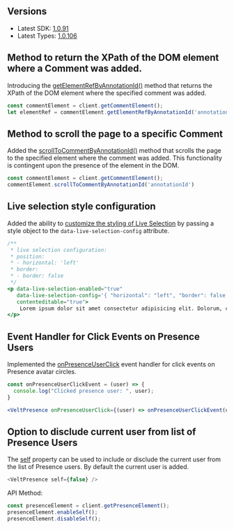 ## Versions

- Latest SDK: [1.0.91](https://www.npmjs.com/package/@veltdev/react)
- Latest Types: [1.0.106](https://www.npmjs.com/package/@veltdev/types)


## Method to return the XPath of the DOM element where a Comment was added.

Introducing the [getElementRefByAnnotationId()](/async-collaboration/comments/customize-behavior/action-methods) method that returns the XPath of the DOM element where the specified comment was added.

```jsx
const commentElement = client.getCommentElement();
let elementRef = commentElement.getElementRefByAnnotationId('annotationId')
```

## Method to scroll the page to a specific Comment
Added the [scrollToCommentByAnnotationId()](/async-collaboration/comments/customize-behavior/action-methods) method that scrolls the page to the specified element where the comment was added. This functionality is contingent upon the presence of the element in the DOM.

```jsx
const commentElement = client.getCommentElement();
commentElement.scrollToCommentByAnnotationId('annotationId')
```



## Live selection style configuration
Added the ability to [customize the styling of Live Selection](/realtime-collaboration/live-selection/customize-behavior) by passing a style object to the `data-live-selection-config` attribute.

```jsx
/**
 * live selection configuration:
 * position:
 * - horizontal: 'left'
 * border:
 * - border: false
 */
<p data-live-selection-enabled="true" 
   data-live-selection-config='{ "horizontal": "left", "border": false }' 
   contenteditable="true">
    Lorem ipsum dolor sit amet consectetur adipisicing elit. Dolorum, consequatur.
</p>
```

## Event Handler for Click Events on Presence Users

Implemented the [onPresenceUserClick](/realtime-collaboration/presence/customize-behavior) event handler for click events on Presence avatar circles.

```jsx
const onPresenceUserClickEvent = (user) => {
  console.log("Clicked presence user: ", user);
}	

<VeltPresence onPresenceUserClick={(user) => onPresenceUserClickEvent(user)} />
```


## Option to disclude current user from list of Presence Users

The [self](/realtime-collaboration/presence/customize-behavior) property can be used to include or disclude the current user from the list of Presence users. By default the current user is added.

```js
<VeltPresence self={false} />
````

API Method:

```jsx
const presenceElement = client.getPresenceElement();
presenceElement.enableSelf();
presenceElement.disableSelf();
```